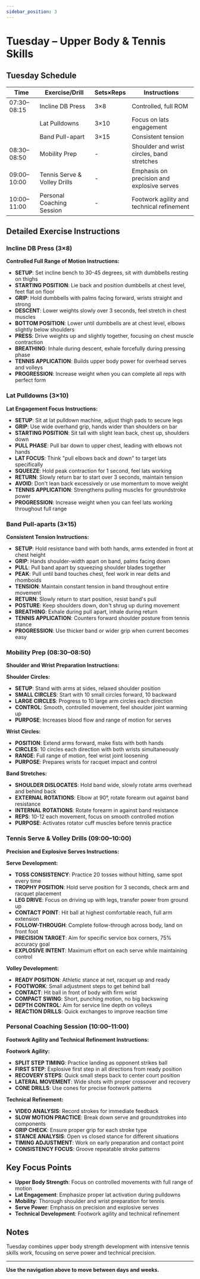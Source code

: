```yaml
---
sidebar_position: 3
---
```



<WorkoutNav weekNumber={2} />

# Tuesday – Upper Body & Tennis Skills

## Tuesday Schedule

| Time | Exercise/Drill | Sets×Reps | Instructions |
|------|---------------|-----------|--------------|
| 07:30–08:15 | Incline DB Press | 3×8 | Controlled, full ROM |
| | Lat Pulldowns | 3×10 | Focus on lats engagement |
| | Band Pull-apart | 3×15 | Consistent tension |
| 08:30–08:50 | Mobility Prep | - | Shoulder and wrist circles, band stretches |
| 09:00–10:00 | Tennis Serve & Volley Drills | - | Emphasis on precision and explosive serves |
| 10:00–11:00 | Personal Coaching Session | - | Footwork agility and technical refinement |

## Detailed Exercise Instructions

### Incline DB Press (3×8)
**Controlled Full Range of Motion Instructions:**
- **SETUP**: Set incline bench to 30-45 degrees, sit with dumbbells resting on thighs
- **STARTING POSITION**: Lie back and position dumbbells at chest level, feet flat on floor
- **GRIP**: Hold dumbbells with palms facing forward, wrists straight and strong
- **DESCENT**: Lower weights slowly over 3 seconds, feel stretch in chest muscles
- **BOTTOM POSITION**: Lower until dumbbells are at chest level, elbows slightly below shoulders
- **PRESS**: Drive weights up and slightly together, focusing on chest muscle contraction
- **BREATHING**: Inhale during descent, exhale forcefully during pressing phase
- **TENNIS APPLICATION**: Builds upper body power for overhead serves and volleys
- **PROGRESSION**: Increase weight when you can complete all reps with perfect form

### Lat Pulldowns (3×10)
**Lat Engagement Focus Instructions:**
- **SETUP**: Sit at lat pulldown machine, adjust thigh pads to secure legs
- **GRIP**: Use wide overhand grip, hands wider than shoulders on bar
- **STARTING POSITION**: Sit tall with slight lean back, chest up, shoulders down
- **PULL PHASE**: Pull bar down to upper chest, leading with elbows not hands
- **LAT FOCUS**: Think "pull elbows back and down" to target lats specifically
- **SQUEEZE**: Hold peak contraction for 1 second, feel lats working
- **RETURN**: Slowly return bar to start over 3 seconds, maintain tension
- **AVOID**: Don't lean back excessively or use momentum to move weight
- **TENNIS APPLICATION**: Strengthens pulling muscles for groundstroke power
- **PROGRESSION**: Increase weight when you can feel lats working throughout full range

### Band Pull-aparts (3×15)
**Consistent Tension Instructions:**
- **SETUP**: Hold resistance band with both hands, arms extended in front at chest height
- **GRIP**: Hands shoulder-width apart on band, palms facing down
- **PULL**: Pull band apart by squeezing shoulder blades together
- **PEAK**: Pull until band touches chest, feel work in rear delts and rhomboids
- **TENSION**: Maintain constant tension in band throughout entire movement
- **RETURN**: Slowly return to start position, resist band's pull
- **POSTURE**: Keep shoulders down, don't shrug up during movement
- **BREATHING**: Exhale during pull apart, inhale during return
- **TENNIS APPLICATION**: Counters forward shoulder posture from tennis stance
- **PROGRESSION**: Use thicker band or wider grip when current becomes easy

### Mobility Prep (08:30–08:50)
**Shoulder and Wrist Preparation Instructions:**

**Shoulder Circles:**
- **SETUP**: Stand with arms at sides, relaxed shoulder position
- **SMALL CIRCLES**: Start with 10 small circles forward, 10 backward
- **LARGE CIRCLES**: Progress to 10 large arm circles each direction
- **CONTROL**: Smooth, controlled movement, feel shoulder joint warming up
- **PURPOSE**: Increases blood flow and range of motion for serves

**Wrist Circles:**
- **POSITION**: Extend arms forward, make fists with both hands
- **CIRCLES**: 10 circles each direction with both wrists simultaneously
- **RANGE**: Full range of motion, feel wrist joint loosening
- **PURPOSE**: Prepares wrists for racquet impact and control

**Band Stretches:**
- **SHOULDER DISLOCATES**: Hold band wide, slowly rotate arms overhead and behind back
- **EXTERNAL ROTATIONS**: Elbow at 90°, rotate forearm out against band resistance
- **INTERNAL ROTATIONS**: Rotate forearm in against band resistance
- **REPS**: 10-12 each movement, focus on smooth controlled motion
- **PURPOSE**: Activates rotator cuff muscles before tennis practice

### Tennis Serve & Volley Drills (09:00–10:00)
**Precision and Explosive Serves Instructions:**

**Serve Development:**
- **TOSS CONSISTENCY**: Practice 20 tosses without hitting, same spot every time
- **TROPHY POSITION**: Hold serve position for 3 seconds, check arm and racquet placement
- **LEG DRIVE**: Focus on driving up with legs, transfer power from ground up
- **CONTACT POINT**: Hit ball at highest comfortable reach, full arm extension
- **FOLLOW-THROUGH**: Complete follow-through across body, land on front foot
- **PRECISION TARGET**: Aim for specific service box corners, 75% accuracy goal
- **EXPLOSIVE INTENT**: Maximum effort on each serve while maintaining control

**Volley Development:**
- **READY POSITION**: Athletic stance at net, racquet up and ready
- **FOOTWORK**: Small adjustment steps to get behind ball
- **CONTACT**: Hit ball in front of body with firm wrist
- **COMPACT SWING**: Short, punching motion, no big backswing
- **DEPTH CONTROL**: Aim for service line depth on volleys
- **REACTION DRILLS**: Quick exchanges to improve reaction time

### Personal Coaching Session (10:00–11:00)
**Footwork Agility and Technical Refinement Instructions:**

**Footwork Agility:**
- **SPLIT STEP TIMING**: Practice landing as opponent strikes ball
- **FIRST STEP**: Explosive first step in all directions from ready position
- **RECOVERY STEPS**: Quick small steps back to center court position
- **LATERAL MOVEMENT**: Wide shots with proper crossover and recovery
- **CONE DRILLS**: Use cones for precise footwork patterns

**Technical Refinement:**
- **VIDEO ANALYSIS**: Record strokes for immediate feedback
- **SLOW MOTION PRACTICE**: Break down serve and groundstrokes into components
- **GRIP CHECK**: Ensure proper grip for each stroke type
- **STANCE ANALYSIS**: Open vs closed stance for different situations
- **TIMING ADJUSTMENT**: Work on early preparation and contact point
- **CONSISTENCY FOCUS**: Groove repeatable stroke patterns

## Key Focus Points

- **Upper Body Strength**: Focus on controlled movements with full range of motion
- **Lat Engagement**: Emphasize proper lat activation during pulldowns
- **Mobility**: Thorough shoulder and wrist preparation for tennis
- **Serve Power**: Emphasis on precision and explosive serves
- **Technical Development**: Footwork agility and technical refinement

## Notes

Tuesday combines upper body strength development with intensive tennis skills work, focusing on serve power and technical precision.

---

**Use the navigation above to move between days and weeks.**
